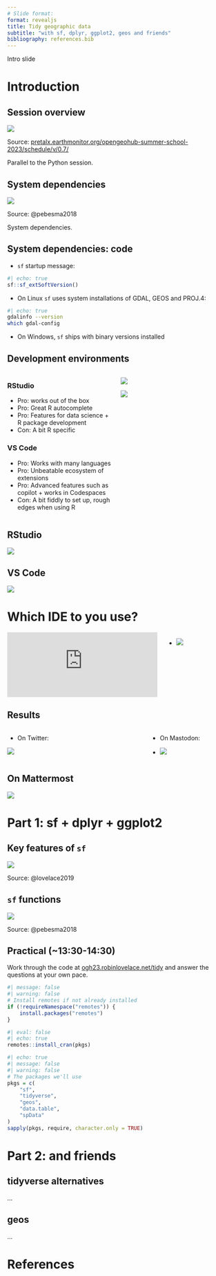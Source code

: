 ```yaml
---
# Slide format:
format: revealjs 
title: Tidy geographic data
subtitle: "with sf, dplyr, ggplot2, geos and friends"
bibliography: references.bib
---
```


::: notes
Intro slide
:::

# Introduction

## Session overview

![](images/paste-1.png)

Source: [pretalx.earthmonitor.org/opengeohub-summer-school-2023/schedule/v/0.7/](https://pretalx.earthmonitor.org/opengeohub-summer-school-2023/schedule/v/0.7/)

::: notes
Parallel to the Python session.
:::

## System dependencies

![](images/paste-2.png)

Source: @pebesma2018

::: notes
System dependencies.
:::

## System dependencies: code

-   `sf` startup message:

```r
#| echo: true
sf::sf_extSoftVersion()
```

-   On Linux `sf` uses system installations of GDAL, GEOS and PROJ.4:

```bash
#| echo: true
gdalinfo --version
which gdal-config
```

-   On Windows, `sf` ships with binary versions installed

## Development environments {.smaller}

::: columns
::: {.column width="50%"}
### RStudio

-   Pro: works out of the box
-   Pro: Great R autocomplete
-   Pro: Features for data science + R package development
-   Con: A bit R specific

### VS Code

-   Pro: Works with many languages
-   Pro: Unbeatable ecosystem of extensions
-   Pro: Advanced features such as copilot + works in Codespaces
-   Con: A bit fiddly to set up, rough edges when using R
:::

::: {.column width="50%"}
![](images/paste-4.png)

![](images/paste-3.png)
:::
:::

## RStudio

![](images/paste-4.png)

## VS Code

![](images/paste-3.png)

# Which IDE to you use? {.incremental}

::: columns
::: {.column width="50%"}
<iframe src="https://fosstodon.org/@robinlovelace/110920501943601698/embed" class="mastodon-embed" style="max-width: 100%; border: 0" width="400" allowfullscreen="allowfullscreen">

</iframe>

```{=html}
<script src="https://fosstodon.org/embed.js" async="async"></script>
```
:::

::: column
::: incremental
-   ![](images/paste-7.png)
:::
:::
:::

## Results

::: columns
::: {.column width="50%"}
-   On Twitter:

![](images/paste-8.png)
:::

::: column
::: incremental
-   On Mastodon:

-   ![](images/paste-9.png)
:::
:::
:::

## On Mattermost

![](images/paste-10.png)

# Part 1: sf + dplyr + ggplot2

## Key features of `sf`

![](images/paste-5.png)

Source: @lovelace2019

## `sf` functions

![](images/paste-6.png)

Source: @pebesma2018

## Practical (\~13:30-14:30)

Work through the code at [ogh23.robinlovelace.net/tidy](https://ogh23.robinlovelace.net/tidy) and answer the questions at your own pace.

```r
#| message: false
#| warning: false
# Install remotes if not already installed
if (!requireNamespace("remotes")) {
    install.packages("remotes")
}

```

```r
#| eval: false
#| echo: true
remotes::install_cran(pkgs)
```

```r
#| echo: true
#| message: false
#| warning: false
# The packages we'll use
pkgs = c(
    "sf",
    "tidyverse",
    "geos",
    "data.table",
    "spData"
)
sapply(pkgs, require, character.only = TRUE)
```

## 

# Part 2: and friends

## tidyverse alternatives

...

## geos

...

# References
